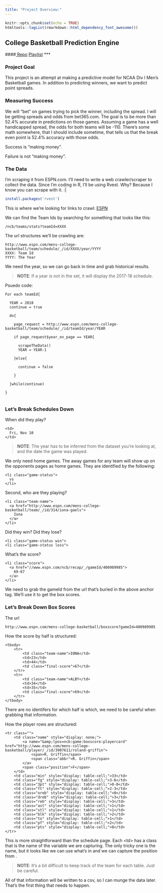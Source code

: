 ```yaml
---
title: "Project Overview:"
---
```


```r
knitr::opts_chunk$set(echo = TRUE)
htmltools::tagList(rmarkdown::html_dependency_font_awesome())
```

## College Basketball Prediction Engine
####[<i class="fa fa-github fa-lg"></i> Repo](https://github.com/DavidDoesData/cbbpa)       [<i class="fa fa-youtube-play fa-lg"></i> Playlist](https://www.youtube.com/playlist?list=PLuMZyjodYY6T9WM2Opa_-vwig970tYA5_)
***

### Project Goal

This project is an attempt at making a predictive model for NCAA Div I Men's Basketball games. In addition to predicting winners, we want to predict point spreads. 

### Measuring Success
We will "bet" on games trying to pick the winner, including the spread. I will be getting spreads and odds from bet365.com. The goal is to be more than 52.4% accurate in predictions on those games. Assuming a game has a well handicapped spread, the odds for both teams will be -110. There's some math somewhere, that I should include sometime, that tells us that the break even point is 52.4% accuracy with those odds.

Success is "making money".

Failure is not "making money".

### The Data

I'm scraping it from ESPN.com. I'll need to write a web crawler/scraper to collect the data. Since I'm coding in R, I'll be using Rvest. Why? Because I know you can scrape with it. :|


```R
install.packages('rvest')
```

This is where we're looking for links to crawl: [ESPN](http://www.espn.com/mens-college-basketball/teams)

We can find the Team Ids by searching for something that looks like this:
```
/ncb/teams/stats?teamId=XXXX
```

The url structures we'll be crawling are:
```
http://www.espn.com/mens-college-basketball/team/schedule/_/id/XXXX/year/YYYY
XXXX: Team Id
YYYY: The Year
```
We need the year, so we can go back in time and grab historical results.

> **NOTE**: If a year is not in the set, it will display the 2017-18 schedule.

Psuedo code:
```
For each teamId{ 

  YEAR = 2018
  continue = true
  
  do{
  
    page_request = http://www.espn.com/mens-college-basketball/team/schedule/_/id/teamId/year/YEAR
    
    if page_request$year_on_page == YEAR{
    
      scrapeTheData()
      YEAR = YEAR-1
      
    }else{
    
      continue = false
      
    }
    
  }while(continue)
  
}
  
```

### Let's Break Schedules Down
When did they play?
```
<td>
  Fri, Nov 10
</td>
```
> **NOTE**: The year has to be inferred from the dataset you're looking at, and the date the game was played.

We only need home games. The away games for any team will show up on the opponents pages as home games. They are identified by the following:
```
<li class="game-status">
  vs
</li>
```

Second, who are they playing?
```
<li class="team-name">
  <a href="http://www.espn.com/mens-college-basketball/team/_/id/314/iona-gaels">
    Iona
  </a>
</li>
```

Did they win? Did they lose?
```
<li class="game-status win">
<li class="game-status loss">
```

What's the score?
```
<li class="score">
  <a href="//www.espn.com/ncb/recap/_/gameId/400989985">
    69-67
  </a>
</li>
```

We need to grab the gameId from the url that's buried in the above anchor tag. We'll use it to get the box scores.


### Let's Break Down Box Scores
The url
```
http://www.espn.com/mens-college-basketball/boxscore?gameId=400989985
```

How the score by half is structured:
```
<tbody>
	<tr>
		<td class="team-name">IONA</td>
		<td>23</td>
		<td>44</td>
		<td class="final-score">67</td>
	</tr>
	<tr>
		<td class="team-name">ALBY</td>
		<td>34</td>
		<td>35</td>
		<td class="final-score">69</td>
	</tr>
</tbody>
```
There are no identifers for which half is which, we need to be careful when grabbing that information.

How the player rows are structured:
```
<tr class="">
	<td class="name" style="display: none;">
		<a name="&amp;lpos=ncb:game:boxscore:playercard" href="http://www.espn.com/mens-college-basketball/player/_/id/3907611/roland-griffin">
			<span>R. Griffin</span>
			<span class="abbr">R. Griffin</span>
		</a>
		<span class="position">F</span>
	</td>
	<td class="min" style="display: table-cell;">33</td>
	<td class="fg" style="display: table-cell;">3-6</td>
	<td class="3pt" style="display: table-cell;">0-0</td>
	<td class="ft" style="display: table-cell;">2-3</td>
	<td class="oreb" style="display: table-cell;">0</td>
	<td class="dreb" style="display: table-cell;">3</td>
	<td class="reb" style="display: table-cell;">3</td>
	<td class="ast" style="display: table-cell;">1</td>
	<td class="stl" style="display: table-cell;">1</td>
	<td class="blk" style="display: table-cell;">2</td>
	<td class="to" style="display: table-cell;">1</td>
	<td class="pf" style="display: table-cell;">2</td>
	<td class="pts" style="display: table-cell;">8</td>
</tr>
```
This is more straightforward than the schedule page. Each \<td> has a class that is the name of the variable we are capturing. The only tricky one is the name, but it looks like we can use what's in <span class="abbr"> and we can capture the position from <span class="position">.

> **NOTE**: It's a bit difficult to keep track of the team for each table. Just be careful.

All of that information will be written to a csv, so I can munge the data later. That's the first thing that needs to happen.